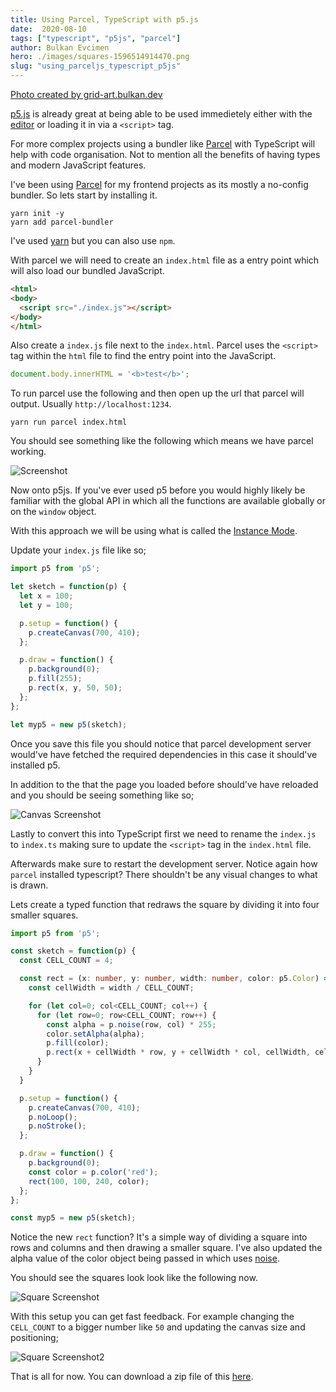 ```yaml
---
title: Using Parcel, TypeScript with p5.js  
date:  2020-08-10
tags: ["typescript", "p5js", "parcel"]
author: Bulkan Evcimen
hero: ./images/squares-1596514914470.png
slug: "using_parceljs_typescript_p5js"
---
```


[Photo created by grid-art.bulkan.dev](https://grid-art.bulkan.dev)

[p5.js](http://p5js.org/) is already great at being able to be used immedietely either with the [editor](https://editor.p5js.org/) or loading it in via a 
`<script>` tag. 

For more complex projects using a bundler like [Parcel](https://parceljs.org/) with TypeScript will help with code organisation. Not to mention all the benefits of having types and modern JavaScript features.

I've been using [Parcel](https://parceljs.org/) for my frontend projects as its mostly a no-config bundler. So lets start by installing it.

```shell
yarn init -y
yarn add parcel-bundler
```

I've used [yarn](https://parceljs.org/getting_started.html) but you can also use `npm`.

With parcel we will need to create an `index.html` file as a entry point which will also load our bundled JavaScript.

```html
<html>
<body>
  <script src="./index.js"></script>
</body>
</html>
```

Also create a `index.js` file next to the `index.html`. Parcel uses the `<script>` tag within the `html` file to find the entry point into the JavaScript. 

```javascript
document.body.innerHTML = '<b>test</b>';
```

To run parcel use the following and then open up the url that parcel will output. Usually `http://localhost:1234`.

```shell
yarn run parcel index.html
```

You should see something like the following which means we have parcel working.

![Screenshot](./images/screenshots/html.png)

Now onto p5js. If you've ever used p5 before you would highly likely be familiar with the global API in which all the functions are available globally or on the `window` object.

With this approach we will be using what is called the [Instance Mode](https://p5js.org/examples/instance-mode-instantiation.html).

Update your `index.js` file like so;


```javascript
import p5 from 'p5';

let sketch = function(p) {
  let x = 100;
  let y = 100;

  p.setup = function() {
    p.createCanvas(700, 410);
  };

  p.draw = function() {
    p.background(0);
    p.fill(255);
    p.rect(x, y, 50, 50);
  };
};

let myp5 = new p5(sketch);
```

Once you save this file you should notice that parcel development server would've have fetched the required dependencies in this case it should've installed p5.

In addition to the that the page you loaded before should've have reloaded and you should be seeing something like so;

![Canvas Screenshot](./images/screenshots/canvas_1.png)

Lastly to convert this into TypeScript first we need to rename the `index.js` to `index.ts` making sure to update the `<script>` tag in the `index.html` file.

Afterwards make sure to restart the development server. Notice again how `parcel` installed typescript? There shouldn't be any visual changes to what is drawn.

Lets create a typed function that redraws the square by dividing it into four smaller squares.

```typescript
import p5 from 'p5';

const sketch = function(p) {
  const CELL_COUNT = 4;

  const rect = (x: number, y: number, width: number, color: p5.Color) => {
    const cellWidth = width / CELL_COUNT; 

    for (let col=0; col<CELL_COUNT; col++) {
      for (let row=0; row<CELL_COUNT; row++) {
        const alpha = p.noise(row, col) * 255;
        color.setAlpha(alpha);
        p.fill(color);
        p.rect(x + cellWidth * row, y + cellWidth * col, cellWidth, cellWidth);
      }
    }
  }

  p.setup = function() {
    p.createCanvas(700, 410);
    p.noLoop();
    p.noStroke();
  };

  p.draw = function() {
    p.background(0);
    const color = p.color('red');
    rect(100, 100, 240, color);
  };
};

const myp5 = new p5(sketch);
```

Notice the new `rect` function? It's a simple way of dividing a square into rows and columns and then drawing a smaller square. I've also updated the alpha value of the color object being passed in which uses [noise](https://www.youtube.com/watch?v=8ZEMLCnn8v0).

You should see the squares look look like the following now.

![Square Screenshot](./images/screenshots/squares_1.png)

With this setup you can get fast feedback. For example changing the `CELL_COUNT` to a bigger number like `50` and updating the canvas size and positioning;

![Square Screenshot2](./images/screenshots/squares2_1.png)

That is all for now. You can download a zip file of this [here](./downloads/p5-parcel-typescript.zip).